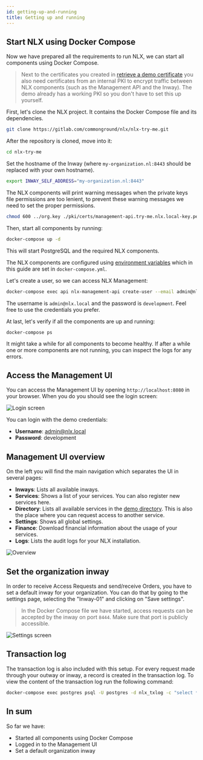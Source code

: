 ```yaml
---
id: getting-up-and-running
title: Getting up and running
---
```



## Start NLX using Docker Compose

Now we have prepared all the requirements to run NLX, we can start all components using Docker Compose.

> Next to the certificates you created in [retrieve a demo certificate](./retrieve-a-demo-certificate) you also need certificates from an internal PKI to encrypt traffic between NLX components (such as the Management API and the Inway). The demo already has a working PKI so you don't have to set this up yourself.

First, let's clone the NLX project. It contains the Docker Compose file and its dependencies.

```bash
git clone https://gitlab.com/commonground/nlx/nlx-try-me.git
```

After the repository is cloned, move into it:

```bash
cd nlx-try-me
```

Set the hostname of the Inway (where `my-organization.nl:8443` should be replaced with your own hostname).

```bash
export INWAY_SELF_ADDRESS="my-organization.nl:8443"
```

The NLX components will print warning messages when the private keys file permissions are too lenient, to prevent these warning messages we need to set the proper permissions.

```bash
chmod 600 ../org.key ./pki/certs/management-api.try-me.nlx.local-key.pem
```

Then, start all components by running:

```bash
docker-compose up -d
```

This will start PostgreSQL and the required NLX components.

The NLX components are configured using [environment variables](./reference-information/environment-variables) which in this guide are set in `docker-compose.yml`.

Let's create a user, so we can access NLX Management:

```bash
docker-compose exec api nlx-management-api create-user --email admin@nlx.local --password=development --role admin
```

The username is `admin@nlx.local` and the password is `development`. Feel free to use the credentials you prefer.

At last, let's verify if all the components are up and running:

```
docker-compose ps
```

It might take a while for all components to become healthy.
If after a while one or more components are not running, you can inspect the logs for any errors.


## Access the Management UI

You can access the Management UI by opening `http://localhost:8080` in your browser.
When you do you should see the login screen:

![Login screen](/img/nlx-management-web-interface-screenshot-basic-auth.png "Login screen for Basic Authentication")

You can login with the demo credentials:

- **Username**: admin@nlx.local
- **Password**: development

## Management UI overview

On the left you will find the main navigation which separates the UI in several pages:

- **Inways**: Lists all available inways.
- **Services**: Shows a list of your services. You can also register new services here.
- **Directory**: Lists all available services in the [demo directory](https://directory.demo.nlx.io/). This is also the place where you can request access to another service.
- **Settings**: Shows all global settings.
- **Finance**: Download financial information about the usage of your services.
- **Logs**: Lists the audit logs for your NLX installation.

![Overview](/img/nlx-management-overview.png "Overview")


## Set the organization inway

In order to receive Access Requests and send/receive Orders, you have to set a default inway for your organization.
You can do that by going to the settings page, selecting the "Inway-01" and clicking on "Save settings".

> In the Docker Compose file we have started, access requests can be accepted by the inway
on port `8444`. Make sure that port is publicly accessible.


![Settings screen](/img/nlx-management-settings-screen.png "Settings screen")

## Transaction log

The transaction log is also included with this setup. For every request made through your outway or inway, a record is created in the transaction log.
To view the content of the transaction log run the following command:

```bash
docker-compose exec postgres psql -U postgres -d nlx_txlog -c "select * from transactionlog.records;"
```

## In sum

So far we have:
- Started all components using Docker Compose
- Logged in to the Management UI
- Set a default organization inway
